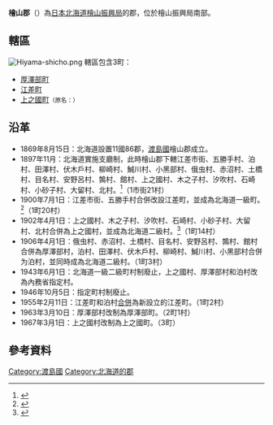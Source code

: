 {{日本郡
| 郡=檜山郡
| 日文原名=檜山郡
| 平假名=ひやまぐん
| 羅馬字拼音=Hiyama-gun
| 都道府縣=北海道
| 支廳=檜山振興局
| 町=3
| 村=
| 經度=
| 緯度=
| 地圖=[[File:Hiyama_District_in_Hiyama_Subprefecture.gif|250px]]
}}
'''檜山郡'''（{{jpn|j=檜山郡|hg=ひやまぐん|rm=Hiyama gun|f=y}}）為[[日本|日本]][[北海道|北海道]][[檜山振興局|檜山振興局]]的郡，位於檜山振興局南部。

==轄區==
[[Image:Hiyama-shicho.png|thumb]]
轄區包含3町：
*[[厚澤部町|厚澤部町]]
*[[江差町|江差町]]
*[[上之國町|上之國町]]<small>（原名：{{lang|ja|上ノ国町}}）</small>

== 沿革 == 
*1869年8月15日：北海道設置11國86郡，[[渡島國|渡島國]]檜山郡成立。
*1897年11月：北海道實施支廳制，此時檜山郡下轄江差市街、五勝手村、泊村、田澤村、伏木戶村、柳崎村、鰔川村、小黑部村、俄虫村、赤沼村、土橋村、目名村、安野呂村、鶉村、館村、上之國村、木之子村、汐吹村、石崎村、小砂子村、大留村、北村。<ref>{{Cite web|url=http://homepage1.nifty.com/ishato/tiri/sityoson/01hokkai/01_hokkai11.htm#hiyama |title=市町村的變遷 - 北海道［道央・道南］ |publisher=ISSIE |accessdate=2008年3月8日 |language=ja |deadurl=yes |archiveurl=https://web.archive.org/web/20090930122953/http://homepage1.nifty.com/ishato/tiri/sityoson/01hokkai/01_hokkai11.htm |archivedate=2009年9月30日 }}</ref>（1市街21村）
*1900年7月1日：江差市街、五勝手村合併改設江差町，並成為北海道一級町。<ref>{{Cite web| publisher=江差町公所| title=町的概要| url=http://www.hokkaido-esashi.jp/info/top.htm| accessdate=2007年12月5日| language=ja| deadurl=yes| archiveurl=https://web.archive.org/web/20071016213953/http://www.hokkaido-esashi.jp/info/top.htm| archivedate=2007年10月16日}}</ref>（1町20村）
*1902年4月1日：上之國村、木之子村、汐吹村、石崎村、小砂子村、大留村、北村合併為上之國村，並成為北海道二級村。<ref>{{Cite web| publisher=上之國町公所| title=上之國町年表| url=http://www.town.kaminokuni.lg.jp/mati/nenhyo.htm| accessdate=2007年12月6日| language=ja| deadurl=yes| archiveurl=https://web.archive.org/web/20071014000324/http://www.town.kaminokuni.lg.jp/mati/nenhyo.htm| archivedate=2007年10月14日}}</ref>（1町14村）
*1906年4月1日：俄虫村、赤沼村、土橋村、目名村、安野呂村、鶉村、館村合併為厚澤部村，泊村、田澤村、伏木戶村、柳崎村、鰔川村、小黑部村合併为泊村，並同時成為北海道二級村。（1町3村）
*1943年6月1日：北海道一級二級町村制廢止，上之國村、厚澤部村和泊村改為內務省指定村。
*1946年10月5日：指定町村制廢止。
*1955年2月11日：江差町和泊村[[市町村合併|合併]]為新設立的江差町。（1町2村）
*1963年3月10日：厚澤部村改制為厚澤部町。（2町1村）
*1967年3月1日：上之國村改制為上之國町。（3町）

==參考資料==
{{reflist}}

{{檜山振興局}}
{{渡島國的郡}}

[[Category:渡島國|Category:渡島國]]
[[Category:北海道的郡|Category:北海道的郡]]